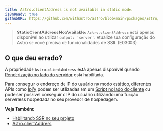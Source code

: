 ```yaml
---
title: Astro.clientAddress is not available in static mode.
i18nReady: true
githubURL: https://github.com/withastro/astro/blob/main/packages/astro/src/core/errors/errors-data.ts
---
```


> **StaticClientAddressNotAvailable**: `Astro.clientAddress` está apenas disponível ao utilizar `output: 'server'`. Atualize sua configuração do Astro se você precisa de funcionalidades de SSR. (E03003)

## O que deu errado?

A propriedade `Astro.clientAddress` está apenas disponível quando [Renderização no lado do servidor](/pt-br/guides/server-side-rendering/) está habilitada.

Para conseguir o endereço de IP do usuário no modo estático, diferentes APIs como [Ipify](https://www.ipify.org/) podem ser utilizadas em um [Script no lado do cliente](/pt-br/core-concepts/astro-components/#scripts-no-lado-do-cliente) ou pode ser possível conseguir o IP do usuário utilizando uma função serverless hospedada no seu provedor de hospedagem.

**Veja Também:**
-  [Habilitando SSR no seu projeto](/pt-br/guides/server-side-rendering/#habilitando-o-ssr-em-seu-projeto)
-  [Astro.clientAddress](/pt-br/reference/api-reference/#astroclientaddress)


